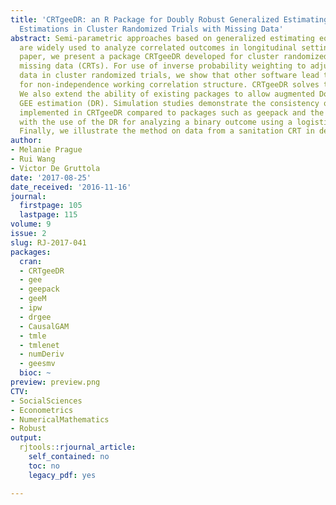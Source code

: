 ```yaml
---
title: 'CRTgeeDR: an R Package for Doubly Robust Generalized Estimating Equations
  Estimations in Cluster Randomized Trials with Missing Data'
abstract: Semi-parametric approaches based on generalized estimating equations (GEE)
  are widely used to analyze correlated outcomes in longitudinal settings. In this
  paper, we present a package CRTgeeDR developed for cluster randomized trials with
  missing data (CRTs). For use of inverse probability weighting to adjust for missing
  data in cluster randomized trials, we show that other software lead to biased estimation
  for non-independence working correlation structure. CRTgeeDR solves this problem.
  We also extend the ability of existing packages to allow augmented Doubly Robust
  GEE estimation (DR). Simulation studies demonstrate the consistency of estimators
  implemented in CRTgeeDR compared to packages such as geepack and the gains associated
  with the use of the DR for analyzing a binary outcome using a logistic regression.
  Finally, we illustrate the method on data from a sanitation CRT in developing countries.
author:
- Melanie Prague
- Rui Wang
- Victor De Gruttola
date: '2017-08-25'
date_received: '2016-11-16'
journal:
  firstpage: 105
  lastpage: 115
volume: 9
issue: 2
slug: RJ-2017-041
packages:
  cran:
  - CRTgeeDR
  - gee
  - geepack
  - geeM
  - ipw
  - drgee
  - CausalGAM
  - tmle
  - tmlenet
  - numDeriv
  - geesmv
  bioc: ~
preview: preview.png
CTV:
- SocialSciences
- Econometrics
- NumericalMathematics
- Robust
output:
  rjtools::rjournal_article:
    self_contained: no
    toc: no
    legacy_pdf: yes

---
```

